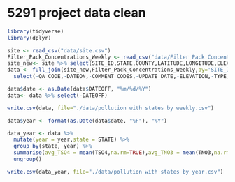 # 5291 project data clean

```{r}
library(tidyverse)
library(dplyr)
```


```{r}
site <- read_csv("data/site.csv")
Filter_Pack_Concentrations_Weekly <- read_csv("data/Filter Pack Concentrations - Weekly.csv")
site_new<- site %>% select(SITE_ID,STATE,COUNTY,LATITUDE,LONGITUDE,ELEVATION)
data <- full_join(site_new,Filter_Pack_Concentrations_Weekly,by='SITE_ID') %>%
  select(-QA_CODE,-DATEON,-COMMENT_CODES,-UPDATE_DATE,-ELEVATION,-TYPE,-TEMP_SOURCE,-STD2LOCAL_CF) 
```

```{r}
data$date <- as.Date(data$DATEOFF, "%m/%d/%Y")
data<- data %>% select(-DATEOFF)
```

```{r}
write.csv(data, file="./data/pollution with states by weekly.csv")
```

```{r}
data$year <- format(as.Date(data$date, "%F"), "%Y")
```

```{r}
data_year <- data %>% 
  mutate(year = year,state = STATE) %>% 
  group_by(state, year) %>% 
  summarise(avg_TSO4 = mean(TSO4,na.rm=TRUE),avg_TNO3 = mean(TNO3,na.rm=TRUE),avg_TNH4 = mean(TNH4,na.rm=TRUE),avg_NSO4 = mean(NSO4,na.rm=TRUE),avg_NHNO3 = mean(NHNO3,na.rm=TRUE),avg_WSO2 = mean(WSO2,na.rm=TRUE),avg_WNO3 = mean(WNO3,na.rm=TRUE),avg_SO2 = mean(TOTAL_SO2,na.rm=TRUE), avg_NO3 = mean(TOTAL_NO3,na.rm=TRUE),avg_FLOW_VOLUME = mean(FLOW_VOLUME,na.rm=TRUE)) %>% 
  ungroup()
```
```{r}
write.csv(data_year, file="./data/pollution with states by year.csv")
```

